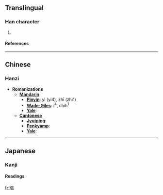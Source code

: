==Translingual==
===Han character===
{{Han char|rn=72|rad=日|as=08|sn=12|four=6602<sub>7</sub>|canj=日日心竹 (AAPH)}}
# 
====References====
{{Han ref|kx=0497.140|dkj=14009|dj=0863.220|hdz=21518.110|uh=6679|ud=26233|bh=D9A6|bd=55718}}

----

==Chinese==
===Hanzi===

* '''Romanizations'''
** '''[[Mandarin]]'''
*** '''[[Pinyin]]''': yì (yi4), zhī (zhi1)
*** '''[[Wade-Giles]]''': i<sup>4</sup>, chih<sup>1</sup>
*** '''[[Yale]]''': 
** '''[[Cantonese]]'''
*** '''[[Jyutping]]''':
*** '''[[Penkyamp]]''': 
*** '''[[Yale]]''': 

----

==Japanese==
===Kanji===
{{ja-kanji|rs=日08|grade=9}}

====Readings====
{{ja-readings|on=[[えき]] (eki), [[せく]] (seku), [[せき]] (seki), [[しゃく]] (shaku)
|kun=[[かげる]] (kageru)
}}

[[fr:晹]]